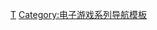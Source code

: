 <!-- 
由于两岸译名均不相同，请在相应页面配合CGroup/Games转换组使用
由於兩岸譯名均不相同，請在相應頁面配合CGroup/Games轉換組使用
 -->{{Navbox
| name = 极品飞车系列
| title = [[极品飞车系列]]
| state = {{{state|autocollapse}}}
| bodyclass=hlist

| group1 = [[单机游戏|单机]]
| list1 = {{Navbox subgroup
  | group1 = 第一世代
  | list1 =
* [[極速快感 (1994年遊戲)|極速快感]]
* [[极品飞车II]]
* [[极品飞车III：闪电追踪|闪电追踪]]（1998年）
* [[极品飞车：孤注一掷|孤注一掷]]
* [[极品飞车：保时捷之旅|保时捷之旅]]
* [[极品飞车：闪电追踪2|闪电追踪2]]

  | group2 = 第二世代
  | list2 =
* [[极品飞车：地下狂飙|地下狂飙]]
* [[极品飞车：地下狂飙2|地下狂飙2]]
* [[極速快感：全民公敵|全民公敵]]（2005年）
* [[極速快感：玩命山道|玩命山道]]
* [[極速快感：職業街頭|職業街頭]]

  | group3 = 第三世代
  | list3 =
* [[极品飞车：无间风云|无间风云]]
* [[極速快感：進化世代|進化世代]]
* [[極速快感：超熱力追緝|超熱力追緝]]（2010年）
* [[变速2：释放|变速2：释放]]
* [[極速快感：亡命天涯|亡命天涯]]
* [[極速快感：新全民公敵|新全民公敵]]（2012年）

  | group4 = 第四世代
  | list4 =
* [[極速快感：生存競速|生存競速]]
* [[极品飞车 (2015年游戏)|极品飞车]]（2015年）
* [[极品飞车：复仇|复仇]]（2017年）
* [[極速快感：熱焰|熱焰]]（2019年）
}}

| group2 = [[网络游戏|网络/外传]]
| list2 =
* [[極速快感：絕影狂飆|絕影狂飆]]
* [[極速快感：世界]]
* [[極速快感：零極限|零極限]]
* [[極速快感：极限边缘]]（極速快感Online）

| group3 = [[延伸品牌|延伸]]
| list3 =
* [[汽车城 (游戏)|汽车城]]
* [[V拉力]]
* [[V拉力2|2]]
* [[V拉力3|3]]
* [[极品飞车 (电影)|同名电影]]

| group4 = [[遊戲開發者|開發小組]]
| list4 =
* [[EA Black Box]]
* [[Slightly Mad Studios]]
* [[Criterion Games]]
* [[Ghost Games]]

}}<noinclude>
{{collapsible option}}

{{DEFAULTSORT:Need for Speed}}
[[Category:極速快感系列|Τ]]
[[Category:电子游戏系列导航模板]]
</noinclude>